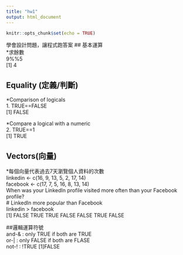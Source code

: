 ```yaml
---
title: "hw1"
output: html_document
---
```


```r
knitr::opts_chunk$set(echo = TRUE)
```
學會設計問題，讓程式跑答案
## 基本運算  
*求餘數  
9%%5  
[1] 4  

## Equality (定義/判斷) 
*Comparison of logicals  
1. TRUE==FALSE  
[1] FALSE  

*Compare a logical with a numeric  
2. TRUE==1  
[1] TRUE  

## Vectors(向量)  
*每個向量代表過去7天瀏覽個人資料的次數   
linkedin <- c(16, 9, 13, 5, 2, 17, 14)  
facebook <- c(17, 7, 5, 16, 8, 13, 14)  
When was your LinkedIn profile visited more often than your Facebook profile?  
# LinkedIn more popular than Facebook  
linkedin > facebook  
[1] FALSE  TRUE  TRUE FALSE FALSE  TRUE FALSE   

##邏輯運算符號  
and-& : only TRUE if both are TRUE  
or-|  : only FALSE if both are FLASE  
not-! : !TRUE [1]FALSE  

